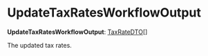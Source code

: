 
# UpdateTaxRatesWorkflowOutput

 **UpdateTaxRatesWorkflowOutput**: [TaxRateDTO](../../../tax/interfaces/tax.TaxRateDTO/page.mdx)[]

The updated tax rates.

